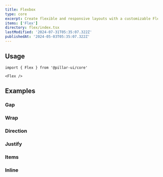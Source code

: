 ```yaml
---
title: Flexbox
type: core
excerpt: Create flexible and responsive layouts with a customizable Flexbox component for React. Easily arrange and align elements within your applications for optimal user experience.
items: ['Flex']
directory: flex/index.tsx
lastModified: '2024-07-31T05:35:07.322Z'
publishedAt: '2024-05-03T05:35:07.322Z'
---
```


## Usage

```tsx
import { Flex } from '@pillar-ui/core'
```

```tsx
<Flex />
```

## Examples

### Gap

<Prop type="'1' | '2' | '3' | '4' | '5' | '6' | '7' | '8' | '9'" />

<Playground name="flexGap" root="flex" />

### Wrap

<Prop defaultValue="false" type="boolean" />

<Playground name="flexWrap" root="flex" />

### Direction

<Prop defaultValue="row" type="'row' | 'column'" />

<Playground name="flexDirection" root="flex" />

### Justify

<Prop defaultValue="start" type="'start' | 'end' | 'center' | 'between' | 'around' | 'evenly'" />

<Playground name="flexJustify" root="flex" />

### Items

<Prop defaultValue="streach" type="'start' | 'end' | 'center' | 'streach'" />

<Playground name="flexItems" root="flex" />

### Inline

<Playground name="flexInline" root="flex" />
